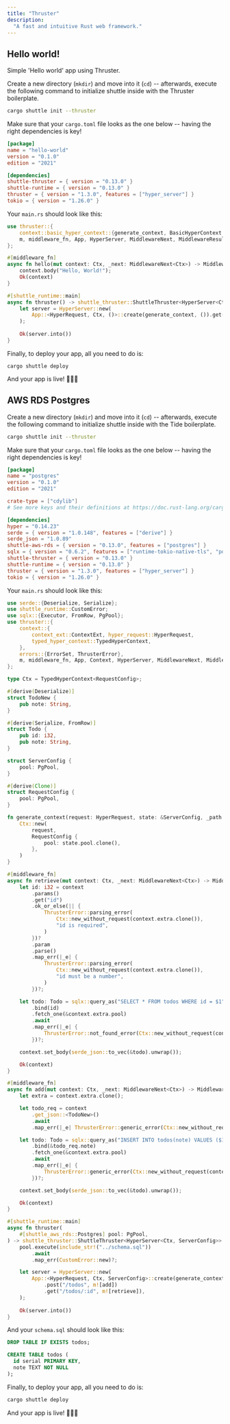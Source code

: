 ```yaml
---
title: "Thruster"
description:
  "A fast and intuitive Rust web framework."
---
```


## Hello world!

Simple 'Hello world' app using Thruster.

Create a new directory (`mkdir`) and move into it (`cd`) -- afterwards, execute
the following command to initialize shuttle inside with the Thruster boilerplate.

```bash
cargo shuttle init --thruster
```

Make sure that your `cargo.toml` file looks as the one below -- having the right
dependencies is key!

```toml Cargo.toml
[package]
name = "hello-world"
version = "0.1.0"
edition = "2021"

[dependencies]
shuttle-thruster = { version = "0.13.0" }
shuttle-runtime = { version = "0.13.0" }
thruster = { version = "1.3.0", features = ["hyper_server"] }
tokio = { version = "1.26.0" }
```

Your `main.rs` should look like this:

```rust main.rs
use thruster::{
    context::basic_hyper_context::{generate_context, BasicHyperContext as Ctx, HyperRequest},
    m, middleware_fn, App, HyperServer, MiddlewareNext, MiddlewareResult, ThrusterServer,
};

#[middleware_fn]
async fn hello(mut context: Ctx, _next: MiddlewareNext<Ctx>) -> MiddlewareResult<Ctx> {
    context.body("Hello, World!");
    Ok(context)
}

#[shuttle_runtime::main]
async fn thruster() -> shuttle_thruster::ShuttleThruster<HyperServer<Ctx, ()>> {
    let server = HyperServer::new(
        App::<HyperRequest, Ctx, ()>::create(generate_context, ()).get("/hello", m![hello]),
    );
    
    Ok(server.into())
}
```

Finally, to deploy your app, all you need to do is:

```
cargo shuttle deploy
```

And your app is live! 🎉🎉🎉

## AWS RDS Postgres

Create a new directory (`mkdir`) and move into it (`cd`) -- afterwards, execute
the following command to initialize shuttle inside with the Tide boilerplate.

```bash
cargo shuttle init --thruster
```

Make sure that your `cargo.toml` file looks as the one below -- having the right
dependencies is key!

```toml Cargo.toml
[package]
name = "postgres"
version = "0.1.0"
edition = "2021"

crate-type = ["cdylib"]
# See more keys and their definitions at https://doc.rust-lang.org/cargo/reference/manifest.html

[dependencies]
hyper = "0.14.23"
serde = { version = "1.0.148", features = ["derive"] }
serde_json = "1.0.89"
shuttle-aws-rds = { version = "0.13.0", features = ["postgres"] }
sqlx = { version = "0.6.2", features = ["runtime-tokio-native-tls", "postgres"] }
shuttle-thruster = { version = "0.13.0" }
shuttle-runtime = { version = "0.13.0" }
thruster = { version = "1.3.0", features = ["hyper_server"] }
tokio = { version = "1.26.0" }
```

Your `main.rs` should look like this:

```rust main.rs
use serde::{Deserialize, Serialize};
use shuttle_runtime::CustomError;
use sqlx::{Executor, FromRow, PgPool};
use thruster::{
    context::{
        context_ext::ContextExt, hyper_request::HyperRequest,
        typed_hyper_context::TypedHyperContext,
    },
    errors::{ErrorSet, ThrusterError},
    m, middleware_fn, App, Context, HyperServer, MiddlewareNext, MiddlewareResult, ThrusterServer,
};

type Ctx = TypedHyperContext<RequestConfig>;

#[derive(Deserialize)]
struct TodoNew {
    pub note: String,
}

#[derive(Serialize, FromRow)]
struct Todo {
    pub id: i32,
    pub note: String,
}

struct ServerConfig {
    pool: PgPool,
}

#[derive(Clone)]
struct RequestConfig {
    pool: PgPool,
}

fn generate_context(request: HyperRequest, state: &ServerConfig, _path: &str) -> Ctx {
    Ctx::new(
        request,
        RequestConfig {
            pool: state.pool.clone(),
        },
    )
}

#[middleware_fn]
async fn retrieve(mut context: Ctx, _next: MiddlewareNext<Ctx>) -> MiddlewareResult<Ctx> {
    let id: i32 = context
        .params()
        .get("id")
        .ok_or_else(|| {
            ThrusterError::parsing_error(
                Ctx::new_without_request(context.extra.clone()),
                "id is required",
            )
        })?
        .param
        .parse()
        .map_err(|_e| {
            ThrusterError::parsing_error(
                Ctx::new_without_request(context.extra.clone()),
                "id must be a number",
            )
        })?;

    let todo: Todo = sqlx::query_as("SELECT * FROM todos WHERE id = $1")
        .bind(id)
        .fetch_one(&context.extra.pool)
        .await
        .map_err(|_e| {
            ThrusterError::not_found_error(Ctx::new_without_request(context.extra.clone()))
        })?;

    context.set_body(serde_json::to_vec(&todo).unwrap());

    Ok(context)
}

#[middleware_fn]
async fn add(mut context: Ctx, _next: MiddlewareNext<Ctx>) -> MiddlewareResult<Ctx> {
    let extra = context.extra.clone();

    let todo_req = context
        .get_json::<TodoNew>()
        .await
        .map_err(|_e| ThrusterError::generic_error(Ctx::new_without_request(extra)))?;

    let todo: Todo = sqlx::query_as("INSERT INTO todos(note) VALUES ($1) RETURNING id, note")
        .bind(&todo_req.note)
        .fetch_one(&context.extra.pool)
        .await
        .map_err(|_e| {
            ThrusterError::generic_error(Ctx::new_without_request(context.extra.clone()))
        })?;

    context.set_body(serde_json::to_vec(&todo).unwrap());

    Ok(context)
}

#[shuttle_runtime::main]
async fn thruster(
    #[shuttle_aws_rds::Postgres] pool: PgPool,
) -> shuttle_thruster::ShuttleThruster<HyperServer<Ctx, ServerConfig>> {
    pool.execute(include_str!("../schema.sql"))
        .await
        .map_err(CustomError::new)?;

    let server = HyperServer::new(
        App::<HyperRequest, Ctx, ServerConfig>::create(generate_context, ServerConfig { pool })
            .post("/todos", m![add])
            .get("/todos/:id", m![retrieve]),
    );
    
    Ok(server.into())
}
```

And your `schema.sql` should look like this:

```sql schema.sql
DROP TABLE IF EXISTS todos;

CREATE TABLE todos (
  id serial PRIMARY KEY,
  note TEXT NOT NULL
);
```

Finally, to deploy your app, all you need to do is:

```bash
cargo shuttle deploy
```

And your app is live! 🎉🎉🎉

